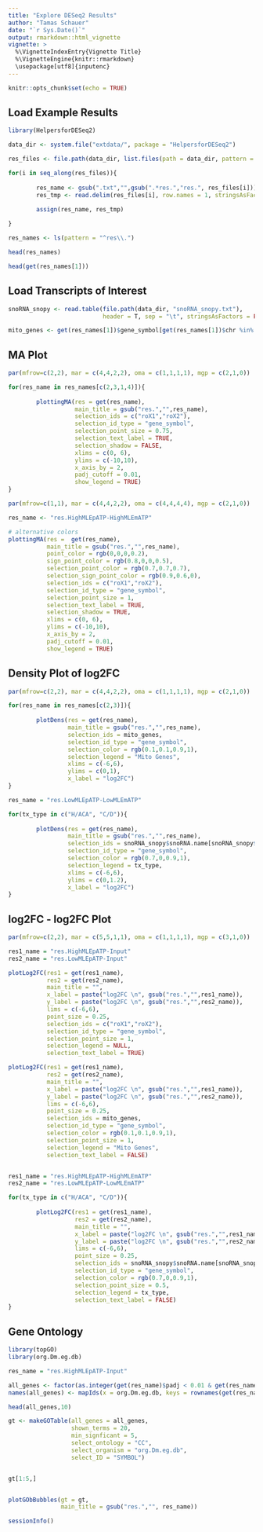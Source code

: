 ```yaml
---
title: "Explore DESeq2 Results"
author: "Tamas Schauer"
date: "`r Sys.Date()`"
output: rmarkdown::html_vignette
vignette: >
  %\VignetteIndexEntry{Vignette Title}
  %\VignetteEngine{knitr::rmarkdown}
  \usepackage[utf8]{inputenc}
---
```


<style>
pre {
  overflow-x: auto;
}
pre code {
  word-wrap: normal;
  white-space: pre;
}
</style>

```r
knitr::opts_chunk$set(echo = TRUE)
```


## Load Example Results

```r
library(HelpersforDESeq2)

data_dir <- system.file("extdata/", package = "HelpersforDESeq2")

res_files <- file.path(data_dir, list.files(path = data_dir, pattern = "^res\\."))

for(i in seq_along(res_files)){
        
        res_name <- gsub(".txt","",gsub(".*res.","res.", res_files[i]))
        res_tmp <- read.delim(res_files[i], row.names = 1, stringsAsFactors = F)
        
        assign(res_name, res_tmp)

}

res_names <- ls(pattern = "^res\\.")

head(res_names)

head(get(res_names[1]))
```


## Load Transcripts of Interest

```r
snoRNA_snopy <- read.table(file.path(data_dir, "snoRNA_snopy.txt"), 
                           header = T, sep = "\t", stringsAsFactors = FALSE)

mito_genes <- get(res_names[1])$gene_symbol[get(res_names[1])$chr %in% c("mitochondrion_genome")]
```



## MA Plot

```r
par(mfrow=c(2,2), mar = c(4,4,2,2), oma = c(1,1,1,1), mgp = c(2,1,0))

for(res_name in res_names[c(2,3,1,4)]){
        
        plottingMA(res = get(res_name),
                   main_title = gsub("res.","",res_name),
                   selection_ids = c("roX1","roX2"),
                   selection_id_type = "gene_symbol",
                   selection_point_size = 0.75,
                   selection_text_label = TRUE,
                   selection_shadow = FALSE,
                   xlims = c(0, 6),
                   ylims = c(-10,10),
                   x_axis_by = 2,
                   padj_cutoff = 0.01,
                   show_legend = TRUE)
}

```
        

```r
par(mfrow=c(1,1), mar = c(4,4,2,2), oma = c(4,4,4,4), mgp = c(2,1,0))

res_name <- "res.HighMLEpATP-HighMLEmATP"

# alternative colors
plottingMA(res =  get(res_name),
           main_title = gsub("res.","",res_name),
           point_color = rgb(0,0,0,0.2), 
           sign_point_color = rgb(0.8,0,0,0.5),
           selection_point_color = rgb(0.7,0.7,0.7),
           selection_sign_point_color = rgb(0.9,0.6,0), 
           selection_ids = c("roX1","roX2"),
           selection_id_type = "gene_symbol",
           selection_point_size = 1,
           selection_text_label = TRUE,
           selection_shadow = TRUE,
           xlims = c(0, 6),
           ylims = c(-10,10),
           x_axis_by = 2,
           padj_cutoff = 0.01,
           show_legend = TRUE)
```

## Density Plot of log2FC

```r
par(mfrow=c(2,2), mar = c(4,4,2,2), oma = c(1,1,1,1), mgp = c(2,1,0))

for(res_name in res_names[c(2,3)]){
        
        plotDens(res = get(res_name),
                 main_title = gsub("res.","",res_name),
                 selection_ids = mito_genes,
                 selection_id_type = "gene_symbol",
                 selection_color = rgb(0.1,0.1,0.9,1),
                 selection_legend = "Mito Genes",
                 xlims = c(-6,6),
                 ylims = c(0,1),
                 x_label = "log2FC")
}

res_name = "res.LowMLEpATP-LowMLEmATP"

for(tx_type in c("H/ACA", "C/D")){
        
        plotDens(res = get(res_name),
                 main_title = gsub("res.","",res_name),
                 selection_ids = snoRNA_snopy$snoRNA.name[snoRNA_snopy$Box == tx_type],
                 selection_id_type = "gene_symbol",
                 selection_color = rgb(0.7,0,0.9,1),
                 selection_legend = tx_type,
                 xlims = c(-6,6),
                 ylims = c(0,1.2),
                 x_label = "log2FC") 
}
```


## log2FC - log2FC Plot

```r
par(mfrow=c(2,2), mar = c(5,5,1,1), oma = c(1,1,1,1), mgp = c(3,1,0))

res1_name = "res.HighMLEpATP-Input"
res2_name = "res.LowMLEpATP-Input"

plotLog2FC(res1 = get(res1_name),
           res2 = get(res2_name),
           main_title = "",
           x_label = paste("log2FC \n", gsub("res.","",res1_name)),
           y_label = paste("log2FC \n", gsub("res.","",res2_name)),
           lims = c(-6,6),
           point_size = 0.25,
           selection_ids = c("roX1","roX2"),
           selection_id_type = "gene_symbol",
           selection_point_size = 1,
           selection_legend = NULL,
           selection_text_label = TRUE) 

plotLog2FC(res1 = get(res1_name),
           res2 = get(res2_name),
           main_title = "",
           x_label = paste("log2FC \n", gsub("res.","",res1_name)),
           y_label = paste("log2FC \n", gsub("res.","",res2_name)),
           lims = c(-6,6),
           point_size = 0.25,
           selection_ids = mito_genes,
           selection_id_type = "gene_symbol",
           selection_color = rgb(0.1,0.1,0.9,1),
           selection_point_size = 1,
           selection_legend = "Mito Genes",
           selection_text_label = FALSE) 


res1_name = "res.HighMLEpATP-HighMLEmATP"
res2_name = "res.LowMLEpATP-LowMLEmATP"

for(tx_type in c("H/ACA", "C/D")){
        
        plotLog2FC(res1 = get(res1_name),
                   res2 = get(res2_name),
                   main_title = "",
                   x_label = paste("log2FC \n", gsub("res.","",res1_name)),
                   y_label = paste("log2FC \n", gsub("res.","",res2_name)),
                   lims = c(-6,6),
                   point_size = 0.25,
                   selection_ids = snoRNA_snopy$snoRNA.name[snoRNA_snopy$Box == tx_type],
                   selection_id_type = "gene_symbol",
                   selection_color = rgb(0.7,0,0.9,1),
                   selection_point_size = 0.5,
                   selection_legend = tx_type,
                   selection_text_label = FALSE) 
}


```


## Gene Ontology

```r
library(topGO)
library(org.Dm.eg.db)

res_name = "res.HighMLEpATP-Input"

all_genes <- factor(as.integer(get(res_name)$padj < 0.01 & get(res_name)$log2FoldChange > 1.25))
names(all_genes) <- mapIds(x = org.Dm.eg.db, keys = rownames(get(res_name)), keytype = "FLYBASE", column = "SYMBOL")

head(all_genes,10)

gt <- makeGOTable(all_genes = all_genes,
                  shown_terms = 20,
                  min_signficant = 5,
                  select_ontology = "CC",
                  select_organism = "org.Dm.eg.db",
                  select_ID = "SYMBOL")


gt[1:5,]


plotGObBubbles(gt = gt, 
               main_title = gsub("res.","", res_name))

```

```r
sessionInfo()
```



